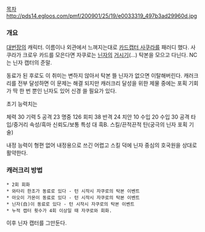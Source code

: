 [[목차]]
http://pds14.egloos.com/pmf/200901/25/19/e0033319_497b3ad29960d.jpg
=== 개요 ===
[[대번장]]의 캐릭터. 이름이나 외관에서 느껴지는대로 [[카드캡터 사쿠라]]를 패러디 했다. 사쿠라가 크로우 카드를 모은다면 자쿠로는 [[닌자]]의 [[거시기]](...) 탁본을 모으고 다닌다. NC는 닌자 캡터의 준말.

동료가 된 후로도 이 취미는 변하지 않아서 탁본 뜰 닌자가 없으면 이탈해버린다. 캐러크리를 전부 달성하면 이 문제는 해결 되지만 캐러크리 달성을 위한 제물 중에는 포획 기회가 딱 한 번 뿐인 닌자도 있어 신경 쓸 필요가 있다.

초기 능력치는 

체력 30 기력 5 공격 23 명중 126 회피 38 반격 24 
치안 10 수입 20 수입 30 공격 타입/중거리 속성/흑마 신뢰도/보통
특성 대 흑B.
스킬/끈적끈적 탄(궁극의 닌자 포획 기술)

내정 능력이 형편 없어 내정용으로 쓰긴 어렵고 스킬 덕에 닌자 중심의 호국원을 상대로 활약한다.

=== 캐러크리 방법 ===
 * 2회 회화
 * 와타리 한조가 동료로 있다 - 턴 시작시 자쿠로의 탁본 이벤트
 * 아오이 가몬이 동료로 있다 - 턴 시작시 자쿠로의 탁본 이벤트
 * 닌자(白)이 동료로 있다 - 턴 시작시 자쿠로의 탁본 이벤트
 * 누적 캡터 횟수가 4회 이상일 때 자쿠로와 회화. 

이후 닌자 캡터를 그만둔다.
